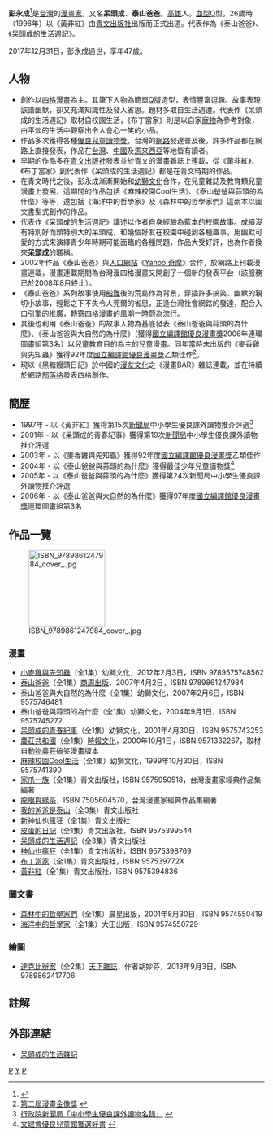 {{多個問題|
{{prose|time=2018-01-02T13:50:59+00:00}}
{{Refimprove|time=2018-01-24T21:47:34+00:00}}
{{Expand|time=2018-01-24T21:47:34+00:00}}
{{expert}}
}}
{{漫畫}}
'''彭永成'''{{BD|1970年|7月20日|2017年|12月31日|catIdx=P}}<ref>{{Cite news|url=https://tw.appledaily.com/new/realtime/20180102/1270762/|title=漫畫家彭永成周日辭世　享年47歲|date=2018-01-02|accessdate=2018-01-02|archive-date=2018-01-03|archive-url=https://web.archive.org/web/20180103011642/https://tw.appledaily.com/new/realtime/20180102/1270762/|dead-url=no}}</ref>是[[台灣|台灣]]的[[漫畫家|漫畫家]]，又名'''呆頭成'''、'''泰山爸爸'''。[[高雄|高雄]]人。[[血型|血型]]O型。26歲時（1996年）以《黃非紅》由[[青文出版社|青文出版社]]出版而正式出道。代表作為《泰山爸爸》、《呆頭成的生活週記》。

2017年12月31日，彭永成過世，享年47歲。

== 人物 ==
*創作以[[四格漫畫|四格漫畫]]為主。其筆下人物為簡單[[Q版|Q版]]造型，表情豐富逗趣。故事表現詼諧幽默，卻又充滿知識性及發人省思。題材多取自生活週遭。代表作《呆頭成的生活週記》取材自校園生活，《布丁當家》則是以自家[[寵物|寵物]]為參考對象，由平淡的生活中觀察出令人會心一笑的小品。
*作品多次獲得各種[[優良兒童讀物獎|優良兒童讀物獎]]，台灣的[[網路|網路]]發達普及後，許多作品都在網路上直接發表，作品在[[台灣|台灣]]、[[中國|中國]]及[[馬來西亞|馬來西亞]]等地皆有讀者。
*早期的作品多在[[青文出版社|青文出版社]]發表並於青文的漫畫雜誌上連載，從《黃非紅》、《布丁當家》到代表作《呆頭成的生活週記》都是在青文時期的作品。
*在青文時代之後，彭永成漸漸開始和[[幼獅文化|幼獅文化]]合作，在兒童雜誌及教育類兒童漫畫上發展，這期間的作品包括《麻辣校園Cool生活》、《泰山爸爸與蒜頭的為什麼》等等，還包括《海洋中的哲學家》及《森林中的哲學家們》這兩本以圖文書型式創作的作品。
*代表作《呆頭成的生活週記》講述以作者自身經驗為藍本的校園故事。成績沒有特別好而頭特別大的呆頭成，和幾個好友在校園中碰到各種趣事，用幽默可愛的方式來演繹青少年時期可能面臨的各種問題，作品大受好評，也為作者換來'''呆頭成'''的暱稱。
*2002年作品《泰山爸爸》與[[入口網站|入口網站]]《[[Yahoo!奇摩|Yahoo!奇摩]]》合作，於網路上刊載漫畫連載，漫畫連載期間為台灣漫四格漫畫又開創了一個新的發表平台（該服務已於2008年8月終止）。
*《泰山爸爸》系列故事使用[[船難|船難]]後的荒島作為背景，穿插許多搞笑、幽默的親切小故事，輕鬆之下不失令人莞爾的省思，正逢台灣社會網路的發達，配合入口引擎的推廣，轉寄四格漫畫的風潮一時蔚為流行。
*其後也利用《泰山爸爸》的故事人物為基底發表《泰山爸爸與蒜頭的為什麼》、《泰山爸爸與大自然的為什麼》（獲得[[國立編譯館優良漫畫獎|國立編譯館優良漫畫獎]]2006年連環圖畫組第3名）以兒童教育目的為主的兒童漫畫。同年當時未出版的《麥香雞與先知蟲》獲得92年度[[國立編譯館優良漫畫獎|國立編譯館優良漫畫獎]]乙類佳作<ref>[http://home.pchome.com.tw/discover/eiywwa/news/20030728.htm 第二屆漫畫金像獎] {{webarchive|url=https://archive.is/20120709083505/http://home.pchome.com.tw/discover/eiywwa/news/20030728.htm |date=2012-07-09 }}</ref>。
*現以《黑糖饅頭日記》於中國的[[漫友文化|漫友文化]]之《漫畫BAR》雜誌連載，並在持續於網路[[部落格|部落格]]發表四格創作。

== 簡歷 ==
*1997年 - 以《黃非紅》獲得第15次[[行政院新聞局|新聞局]]中小學生優良課外讀物推介評選<ref>[http://192.192.13.178/children2/htm/xls/3.xls 行政院新聞局「中小學生優良課外讀物名錄」] {{webarchive|url=https://web.archive.org/web/20061106103044/http://192.192.13.178/children2/htm/xls/3.xls |date=2006-11-06 }}</ref>
*2001年 - 以《呆頭成的青春紀事》獲得第19次[[行政院新聞局|新聞局]]中小學生優良課外讀物推介評選
*2003年 - 以《麥香雞與先知蟲》獲得92年度[[國立編譯館優良漫畫獎|國立編譯館優良漫畫獎]]乙類佳作
*2004年 - 以《泰山爸爸與蒜頭的為什麼》獲得最佳少年兒童讀物獎<ref>[http://children.cca.gov.tw/award/category.php?id=B001&y=24&c=6 文建會優良兒童館獲選好書] {{webarchive|url=https://web.archive.org/web/20111216194210/http://children.cca.gov.tw/award/category.php?id=B001&y=24&c=6 |date=2011-12-16 }}</ref>
*2005年 - 以《泰山爸爸與蒜頭的為什麼》獲得第24次新聞局中小學生優良課外讀物推介評選
*2006年 - 以《泰山爸爸與大自然的為什麼》獲得97年度[[國立編譯館優良漫畫獎|國立編譯館優良漫畫獎]]連環圖畫組第3名

== 作品一覽 ==
[[Image:ISBN_9789861247984_cover_.jpg|150px]]
=== 漫畫 ===
*[[小麥雞與先知蟲|小麥雞與先知蟲]]（全1集）幼獅文化，2012年2月3日，ISBN 9789575748562
*[[泰山爸爸|泰山爸爸]]（全1集）[[商周出版|商周出版]]，2007年4月2日，ISBN 9789861247984 
*泰山爸爸與大自然的為什麼（全1集）幼獅文化，2007年2月6日，ISBN 9575746481
*泰山爸爸與蒜頭的為什麼（全1集）幼獅文化，2004年9月1日，ISBN 9575745272
*[[呆頭成的青春紀事|呆頭成的青春紀事]]（全1集）幼獅文化，2001年4月30日，ISBN 9575743253
*[[農莊共和國|農莊共和國]]（全1集）[[時報文化|時報文化]]，2000年10月1日，ISBN 9571332267，取材自[[動物農莊|動物農莊]]搞笑漫畫版本
*[[麻辣校園Cool生活|麻辣校園Cool生活]]（全1集）幼獅文化，1999年10月30日，ISBN 9575741390 
*[[家爪一族|家爪一族]]（全1集）青文出版社，ISBN 9575950518，台灣漫畫家經典作品集編著
*[[龍眼與緑茶|龍眼與緑茶]]，ISBN 7505604570，台灣漫畫家經典作品集編著
*[[我的爸爸是泰山|我的爸爸是泰山]]（全3集）青文出版社
*[[新神仙也瘋狂|新神仙也瘋狂]]（全1集）青文出版社
*[[皮蛋的日記|皮蛋的日記]]（全1集）青文出版社，ISBN 9575399544
*[[呆頭成的生活週記|呆頭成的生活週記]]（全3集）青文出版社
*[[神仙也瘋狂|神仙也瘋狂]]（全1集）青文出版社，ISBN 9575398769
*[[布丁當家|布丁當家]]（全1集）青文出版社，ISBN 957539772X
*[[黃非紅|黃非紅]]（全1集）青文出版社，ISBN 9575394836

=== 圖文書 ===
*[[森林中的哲學家們|森林中的哲學家們]]（全1集）晨星出版，2001年8月30日，ISBN 9574550419 
*[[海洋中的哲學家|海洋中的哲學家]]（全1集）大田出版，ISBN 9574550729

=== 繪圖 ===
*[[達克比辦案|達克比辦案]]（全2集）[[天下雜誌|天下雜誌]]，作者胡妙芬，2013年9月3日，ISBN 9789862417706

== 註解 ==
{{reflist}}

== 外部連結 ==
*[https://web.archive.org/web/20081219231119/http://tw.myblog.yahoo.com/tarzan-papa 呆頭成的生活雜記] 

[[Category:臺灣漫畫家|P]]
[[Category:彭姓|Y]]
[[Category:高雄市人|P]]